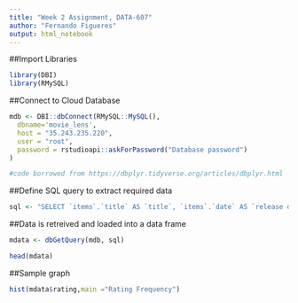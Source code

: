 ```yaml
---
title: "Week 2 Assignment, DATA-607"
author: "Fernando Figueres"
output: html_notebook
---
```


##Import Libraries
```r
library(DBI)
library(RMySQL)
```


##Connect to Cloud Database
```r
mdb <- DBI::dbConnect(RMySQL::MySQL(),
  dbname='movie_lens',
  host = "35.243.235.220",
  user = "root",
  password = rstudioapi::askForPassword("Database password")
)

#code borrowed from https://dbplyr.tidyverse.org/articles/dbplyr.html
```


##Define SQL query to extract required data
```r
sql <- "SELECT `items`.`title` AS `title`, `items`.`date` AS `release date`, `ratingsdata`.`reviewdatetime` AS `review date & time`, `ratingsdata`.`rating` AS `rating`, `users`.`gender` AS `gender`, `users`.`age` AS `age`, `users`.`occupation` AS `occupation`, `users`.`zip` AS `zip` FROM ((`ratingsdata` JOIN `items` ON ((`items`.`itemid` = `ratingsdata`.`itemid`))) JOIN `users` ON ((`ratingsdata`.`userid` = `users`.`userid`))) ORDER BY items.date DESC"
```


##Data is retreived and loaded into a data frame
```r
mdata <- dbGetQuery(mdb, sql)
```

```r
head(mdata)
```

##Sample graph
```r
hist(mdata$rating,main ="Rating Frequency")

```

